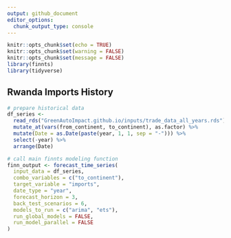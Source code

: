 ```yaml
---
output: github_document
editor_options: 
  chunk_output_type: console
---
```


```r
knitr::opts_chunk$set(echo = TRUE)
knitr::opts_chunk$set(warning = FALSE)
knitr::opts_chunk$set(message = FALSE)
library(finnts)
library(tidyverse)
```



## Rwanda Imports History

```r
# prepare historical data
df_series <-
  read_rds("GreenAutoImpact.github.io/inputs/trade_data_all_years.rds") %>% 
  mutate_at(vars(from_continent, to_continent), as.factor) %>%
  mutate(Date = as.Date(paste(year, 1, 1, sep = "-"))) %>%
  select(-year) %>%
  arrange(Date)

# call main finnts modeling function
finn_output <- forecast_time_series(
  input_data = df_series,
  combo_variables = c("to_continent"),
  target_variable = "imports",
  date_type = "year",
  forecast_horizon = 3,
  back_test_scenarios = 6, 
  models_to_run = c("arima", "ets"), 
  run_global_models = FALSE, 
  run_model_parallel = FALSE
)
```

